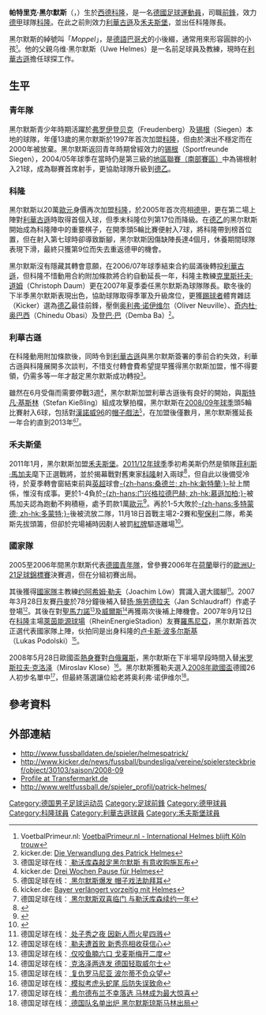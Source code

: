 {{noteTA|G1=德甲
|T=zh-hans:帕特里克·黑尔默斯;zh-hk:柏德力·希美斯;zh-tw:帕特里克·黑爾默斯;
|1=zh-hans:帕特里克·黑尔默斯;zh-hk:柏德力·希美斯;zh-tw:帕特里克·黑爾默斯;
|2=zh-hans:黑尔默斯;zh-hk:希美斯;zh-tw:黑爾默斯;
|3=zh-hans:奥利弗·诺伊维尔;zh-hk:紐維利;zh-tw:奧利弗·諾伊維爾;
|4=zh-hans:斯特凡·基斯林;zh-hk:傑斯寧;zh-tw:斯特凡·基斯林;
|5=zh-hans:扬·施劳德拉夫;zh-hk:舒拿達夫;zh-tw:揚·施勞德拉夫;
}}
{{Football player infobox
| playername = 黑尔默斯<br />''Patrick Helmes''
| image = [[File:Patrick_Helmes_in_China.jpg|200px]]
| fullname = Patrick Helmes
| height = {{height|m=1.82}}
| dateofbirth = {{birth date and age|1984|3|1}}
| cityofbirth = [[科隆|科隆]]
| countryofbirth = {{BRD}}
| currentclub = [[科隆足球俱乐部|科隆]]
| clubnumber = 10
| position = [[前鋒_(足球)|前鋒]]
| youthyears = 1989-1991<br>1991-1992<br>1992-1997<br>1997-2000<br>2000-2003
| youthclubs = TuS Alchen<br>SpVgg Bürbach<br>[[Sportfreunde_Siegen|錫根]]<br>[[科隆足球俱乐部|科隆]]<br>[[Sportfreunde_Siegen|錫根]]
| years = 2003-2005<br>2005-2008<br>2005-2006<BR>2008-2011<br>2011-2013 <br>2011-2013<BR>2013-
| clubs = [[Sportfreunde_Siegen|錫根]]<br>[[科隆足球俱乐部|科隆]]<br>[[科隆足球俱乐部|科隆]]二隊<BR>[[勒沃库森足球俱乐部|利華古遜]]<br>[[沃尔夫斯堡足球俱乐部|禾夫斯堡]]<br>[[沃尔夫斯堡足球俱乐部|禾夫斯堡]]二隊<BR>[[科隆足球俱乐部|科隆]]
| caps(goals) = 51 (22)<br>65 (35)<BR>{{0}}7{{0}}(4)<br>57 (28)<br>28 (13)<br>10 (11)<BR>27 (12)
| nationalyears = 2004<BR>2005-2006<br>2007-2010
| nationalteam = 德國二隊<BR>[[德國21歲以下國家足球隊|德國U21]]<br>[[德國國家足球隊|德國]] 
| nationalcaps(goals) = {{0}}1{{0}}(0)<br>{{0}}9 {{0}}(3)<br>13{{0}}(2)
| pcupdate = 2014年5月11日
| ntupdate = 2010年8月11日
}}
'''帕特里克·黑尔默斯'''（{{lang-de|'''Patrick Helmes'''}}，{{bd|1984年|3月1日|catIdx=Helmes, Patrick}}）生於[[西德|西德]][[科隆|科隆]]，是一名[[德國|德國]][[足球|足球]][[運動員|運動員]]，司職[[前鋒_(足球)|前鋒]]，效力[[德甲|德甲]]球隊[[科隆足球俱乐部|科隆]]。在此之前則效力[[勒沃库森足球俱乐部|利華古遜]]及[[沃尔夫斯堡足球俱乐部|禾夫斯堡]]，並出任科隆隊長。

黑尔默斯的綽號叫「''Moppel''」，是[[德語|德語]][[巴哥犬|巴哥犬]]的小後綴，通常用來形容圓胖的小孩<small><ref>VoetbalPrimeur.nl: [http://www.voetbalprimeur.nl/?t=news&id=48894 {{Wayback|url=http://www.voetbalprimeur.nl/?t=news&id=48894 |date=20191130211717 }} {{Wayback|url=http://www.voetbalprimeur.nl/?t=news&id=48894 |date=20191130211717 }} {{nl}} VoetbalPrimeur.nl - International Helmes blijft Köln trouw]</ref></small>。他的父親乌维·黑尔默斯（Uwe Helmes）是一名前足球員及教練，現時在[[勒沃库森足球俱乐部|利華古遜]]擔任球探工作。

== 生平 ==
=== 青年隊 ===
黑尔默斯青少年時期活躍於[[弗罗伊登贝克|弗罗伊登贝克]]（Freudenberg）及[[锡根|锡根]]（Siegen）本地的球隊，年僅13歲的黑尔默斯於1997年首次加盟[[科隆足球俱乐部|科隆]]，但由於演出不穩定而在2000年被放棄。黑尔默斯返回青年時期曾經效力的[[Sportfreunde_Siegen|锡根]]（Sportfreunde Siegen），2004/05年球季在當時仍是第三級的[[德國足球地區聯賽|地區聯賽（南部賽區）]]中為锡根射入21球，成為聯賽首席射手，更協助球隊升級到[[德乙|德乙]]。

=== 科隆 ===
黑尔默斯以20萬[[歐元|歐元]]身價再次加盟[[科隆足球俱乐部|科隆]]，於2005年首次亮相[[德甲|德甲]]，更在第二場上陣對[[勒沃库森足球俱乐部|利華古遜]]時取得首個入球，但季末科隆位列第17位而降級。在[[德乙|德乙]]的黑尔默斯開始成為科隆陣中的重要棋子，在開季頭5輪比賽便射入7球，將科隆帶到榜首位置，但在射入第七球時卻導致斷腳，黑尔默斯因傷缺陣長達4個月，休養期間球隊表現下滑，最終只獲第9位而失去重返德甲的機會。

黑尔默斯沒有隱藏其轉會意願，在2006/07年球季結束合約屆滿後轉投[[勒沃库森足球俱乐部|利華古遜]]，但科隆不惜動用合約附加條款將合約自動延長一年，科隆主教練[[克里斯托夫·道姆|克里斯托夫·道姆]]（Christoph Daum）更在2007年夏季委任黑尔默斯為球隊隊長。歇冬後的下半季黑尔默斯表現出色，協助球隊取得季軍及升級席位，更獲[[踢球者|踢球者]]體育雜誌（Kicker）選為[[德乙|德乙]]最佳前鋒，壓倒[[奥利弗·诺伊维尔|奥利弗·诺伊维尔]]（Oliver Neuville）、[[奇内杜·奥巴西|奇内杜·奥巴西]]（Chinedu Obasi）及[[登巴·巴|登巴·巴]]（Demba Ba）<small><ref>kicker.de: [http://www.kicker.de/news/fussball/2bundesliga/startseite/artikel/212733/ {{Wayback|url=http://www.kicker.de/news/fussball/2bundesliga/startseite/artikel/212733/ |date=20181009211855 }} {{Wayback|url=http://www.kicker.de/news/fussball/2bundesliga/startseite/artikel/212733/ |date=20181009211855 }} {{de}} Die Verwandlung des Patrick Helmes]</ref></small>。

=== 利華古遜 ===
在科隆動用附加條款後，同時令到[[勒沃库森足球俱乐部|利華古遜]]與黑尔默斯簽署的季前合約失效，利華古遜與科隆展開多次談判，不惜支付轉會費希望提早獲得黑尔默斯加盟，惟不得要領，仍需多等一年才敲定黑尔默斯成功轉投<small><ref>德国足球在线：[http://dfo.cn/dfo/show.asp?id=7263 {{Webarchive|url=https://archive.is/20120711031614/http://dfo.cn/dfo/show.asp?id=7263 |date=2012-07-11 }} {{Webarchive|url=https://archive.is/20120711031614/http://dfo.cn/dfo/show.asp?id=7263 |date=2012-07-11 }} {{zh-hans}} 勒沃库森敲定黑尔默斯 有意收购施瓦布]</ref></small>。

雖然在6月受傷而需要停戰3週<small><ref>kicker.de: [http://www.kicker.de/news/fussball/bundesliga/startseite/artikel/380129 {{Wayback|url=http://www.kicker.de/news/fussball/bundesliga/startseite/artikel/380129 |date=20181009211337 }} {{Wayback|url=http://www.kicker.de/news/fussball/bundesliga/startseite/artikel/380129 |date=20181009211337 }} {{de}} Drei Wochen Pause für Helmes]</ref></small>，黑尔默斯加盟利華古遜後有良好的開始，與[[Stefan_Kießling|斯特凡·基斯林]]（Stefan Kießling）組成攻擊拍檔，黑尔默斯在[[2008年至2009年德國足球甲級聯賽|2008/09年球季]]頭5輪比賽射入6球，包括對[[汉诺威96足球俱乐部|漢諾威96]]的[[帽子戲法|帽子戲法]]<small><ref>德国足球在线：[http://dfo.cn/dfo/show.asp?id=8322 {{Webarchive|url=https://archive.is/20120711020548/http://dfo.cn/dfo/show.asp?id=8322 |date=2012-07-11 }} {{Webarchive|url=https://archive.is/20120711020548/http://dfo.cn/dfo/show.asp?id=8322 |date=2012-07-11 }} {{zh-hans}} 黑尔默斯爆发 帽子戏法助拜耳]</ref></small>，在加盟後僅數月，黑尔默斯獲延長一年合約直到2013年<small><ref>kicker.de: [http://www.kicker.de/news/fussball/bundesliga/startseite/artikel/383103/ {{Wayback|url=http://www.kicker.de/news/fussball/bundesliga/startseite/artikel/383103/ |date=20160304045244 }} {{Wayback|url=http://www.kicker.de/news/fussball/bundesliga/startseite/artikel/383103/ |date=20160304045244 }} {{de}} Bayer verlängert vorzeitig mit Helmes]</ref></small><small><ref>德国足球在线：[http://dfo.cn/dfo/show.asp?id=8324 {{zh-hans}} 黑尔默斯双喜临门 与勒沃库森续约一年]</ref></small>。

=== 禾夫斯堡 ===
2011年1月，黑尔默斯加盟[[沃尔夫斯堡足球俱乐部|禾夫斯堡]]。[[2011年至2012年德國足球甲級聯賽|2011/12年球季]]季初希美斯仍然是領隊[[菲利斯·馬加夫|菲利斯·馬加夫]]麾下正選戰將，並於揭幕戰對舊東家[[科隆足球俱乐部|科隆]]射入兩球<ref>{{cite news |language=zh-hans |url=http://www.dfo.cn/dfo/show.asp?id=11574 |title=【德甲】罗森贝里闪光 黑尔默斯弑旧主 |publisher=德国足球在线 |date=2011-08-07 |accessdate=2011-11-21 |deadurl=yes |archiveurl=https://web.archive.org/web/20111224004300/http://www.dfo.cn/dfo/show.asp?id=11574 |archivedate=2011-12-24 }}</ref>，但自此以後備受冷待，於夏季轉會窗結束前與[[英超|英超]]球會[[桑德兰足球俱乐部|-{zh-hans:桑德兰; zh-hk:新特蘭;}-]]扯上關係，惟沒有成事。更於1-4負於[[门兴格拉德巴赫足球俱乐部|-{zh-hans:门兴格拉德巴赫; zh-hk:慕遜加柏;}-]]被馬加夫認為跑動不夠積極，處予罰款1萬[[歐元|歐元]]<ref>{{cite news |language=zh-hans |url=http://www.dfo.cn/dfo/show.asp?id=11657 |title=跑动不足也要罚款 马加特铁腕又惹争议 |publisher=德国足球在线 |date=2011-09-05 |accessdate=2011-11-21 |deadurl=yes |archiveurl=https://archive.is/20120724003422/http://www.dfo.cn/dfo/show.asp?id=11657 |archivedate=2012-07-24 }}</ref>。再於1-5大敗於[[多特蒙德足球俱樂部|-{zh-hans:多特蒙德; zh-hk:多蒙特;}-]]後被流放二隊，11月18日首戰主場2-2賽和[[聖保利足球俱樂部|聖保利]]二隊，希美斯先拔頭籌，但卻於完場補時因剷人被罰[[紅牌|紅牌]]驅逐離場<ref>{{cite news |language=zh-hans |url=http://www.dfo.cn/dfo/show.asp?id=11831 |title=下放二队参赛染红 黑尔默斯转会倒计时 |publisher=德国足球在线 |date=2011-11-19 |accessdate=2011-11-21 |deadurl=yes |archiveurl=https://web.archive.org/web/20111122050655/http://www.dfo.cn/dfo/show.asp?id=11831 |archivedate=2011-11-22 }}</ref>。

=== 國家隊 ===
2005至2006年間黑尔默斯代表[[德國21歲以下國家足球隊|德國青年隊]]，曾參賽2006年在[[荷蘭|荷蘭]]舉行的[[歐洲U-21足球錦標賽|歐洲U-21足球錦標賽]]決賽週，但在分組初賽出局。

其後獲得[[德國國家足球隊|國家隊]]主教練[[约阿希姆·勒夫|约阿希姆·勒夫]]（Joachim Löw）賞識入選大國腳<small><ref>德国足球在线：[http://dfo.cn/dfo/show.asp?id=5801 {{Wayback|url=http://dfo.cn/dfo/show.asp?id=5801 |date=20070523163432 }} {{Wayback|url=http://dfo.cn/dfo/show.asp?id=5801 |date=20070523163432 }} {{zh-hans}} 处子秀之夜 因新人而火星四溅]</ref></small>。2007年3月28日友賽[[丹麥國家足球隊|丹麥]]於78分鐘後補入替[[扬·施劳德拉夫|扬·施劳德拉夫]]（Jan Schlaudraff）作處子登場<small><ref>德国足球在线：[http://dfo.cn/dfo/show.asp?id=5813 {{Wayback|url=http://dfo.cn/dfo/show.asp?id=5813 |date=20080304093009 }} {{Wayback|url=http://dfo.cn/dfo/show.asp?id=5813 |date=20080304093009 }} {{zh-hans}} 勒夫遭首败 新秀亮相收获信心]</ref></small>。其後在對[[聖馬力諾國家足球隊|聖馬力諾]]<small><ref>德国足球在线：[http://dfo.cn/dfo/show.asp?id=6281 {{Wayback|url=http://dfo.cn/dfo/show.asp?id=6281 |date=20080616124952 }} {{Wayback|url=http://dfo.cn/dfo/show.asp?id=6281 |date=20080616124952 }} {{zh-hans}} 仅咬鱼腩六口 戈麦斯梅开二度]</ref></small>及[[威爾斯足球代表隊|威爾斯]]<small><ref>德国足球在线：[http://dfo.cn/dfo/show.asp?id=6758 {{Wayback|url=http://dfo.cn/dfo/show.asp?id=6758 |date=20080616125004 }} {{Wayback|url=http://dfo.cn/dfo/show.asp?id=6758 |date=20080616125004 }} {{zh-hans}} 克洛泽两连发 德国轻取威尔士]</ref></small>再獲兩次後補上陣機會。2007年9月12日在[[科隆足球俱乐部|科隆]]主場[[萊茵能源球場|萊茵能源球場]]（RheinEnergieStadion）友賽[[羅馬尼亞國家足球隊|羅馬尼亞]]，黑尔默斯首次正選代表國家隊上陣，伙拍同是出身科隆的[[卢卡斯·波多尔斯基|卢卡斯·波多尔斯基]]（Lukas Podolski）<small><ref>德国足球在线：[http://dfo.cn/dfo/show.asp?id=6776 {{Wayback|url=http://dfo.cn/dfo/show.asp?id=6776 |date=20080304070719 }} {{Wayback|url=http://dfo.cn/dfo/show.asp?id=6776 |date=20080304070719 }} {{zh-hans}} 复仇罗马尼亚 波尔蒂不负众望]</ref></small>。 

2008年5月28日歐國盃[[熱身賽|熱身賽]]對[[白俄羅斯國家足球隊|白俄羅斯]]，黑尔默斯在下半場早段時間入替[[米罗斯拉夫·克洛泽|米罗斯拉夫·克洛泽]]（Miroslav Klose）<small><ref>德国足球在线：[http://dfo.cn/dfo/show.asp?id=7875 {{Wayback|url=http://dfo.cn/dfo/show.asp?id=7875 |date=20080531030947 }} {{Wayback|url=http://dfo.cn/dfo/show.asp?id=7875 |date=20080531030947 }} {{zh-hans}} 模拟考虎头蛇尾 后防失误致命]</ref></small>。黑尔默斯獲勒夫選入[[2008年欧洲足球锦标赛|2008年歐國盃]]德國26人初步名單中<small><ref>德国足球在线：[http://dfo.cn/dfo/show.asp?id=7830 {{Wayback|url=http://dfo.cn/dfo/show.asp?id=7830 |date=20080518112958 }} {{Wayback|url=http://dfo.cn/dfo/show.asp?id=7830 |date=20080518112958 }} {{zh-hans}} 希尔德布兰不幸落选 马林成为最大惊喜]</ref></small>，但最終落選讓位給老將奥利弗·诺伊维尔<small><ref>德国足球在线：[http://dfo.cn/dfo/show.asp?id=7882 {{Wayback|url=http://dfo.cn/dfo/show.asp?id=7882 |date=20080531031027 }} {{Wayback|url=http://dfo.cn/dfo/show.asp?id=7882 |date=20080531031027 }} {{zh-hans}} 德国队名单出炉 黑尔默斯琼斯马林出局]</ref></small>。

== 參考資料 ==
{{reflist}}

== 外部連結 ==
*http://www.fussballdaten.de/spieler/helmespatrick/ {{Wayback|url=http://www.fussballdaten.de/spieler/helmespatrick/ |date=20161220085905 }}
*http://www.kicker.de/news/fussball/bundesliga/vereine/spielersteckbrief/object/30103/saison/2008-09 {{Wayback|url=http://www.kicker.de/news/fussball/bundesliga/vereine/spielersteckbrief/object/30103/saison/2008-09 |date=20090714095536 }}
*[https://web.archive.org/web/20071014004714/http://www.transfermarkt.de/de/spieler/6322/patrickhelmes/profil.html {{de}} Profile at Transfermarkt.de]
*http://www.weltfussball.de/spieler_profil/patrick-helmes/ {{Wayback|url=http://www.weltfussball.de/spieler_profil/patrick-helmes/ |date=20201022041251 }}



{{DEFAULTSORT:Helmes, Patrick}}
[[Category:德国男子足球运动员|Category:德国男子足球运动员]]
[[Category:足球前鋒|Category:足球前鋒]]
[[Category:德甲球員|Category:德甲球員]]
[[Category:科隆球員|Category:科隆球員]]
[[Category:利華古遜球員|Category:利華古遜球員]]
[[Category:禾夫斯堡球員|Category:禾夫斯堡球員]]